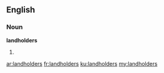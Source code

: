 ==English==

===Noun===
'''landholders'''

# {{plural of|landholder}}

[[ar:landholders]]
[[fr:landholders]]
[[ku:landholders]]
[[my:landholders]]